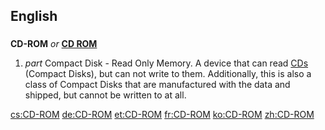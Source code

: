 ==English==

==={{Abbreviation}}===
{{wikipedia}}
'''CD-ROM''' ''or'' '''[[CD ROM]]'''
# ''part {{Initialism}}'' Compact Disk - ''{{acronym}}'' Read Only Memory.  A device that can read [[CD]]s (Compact Disks), but can not write to them.  Additionally, this is also a class of Compact Disks that are manufactured with the data and shipped, but cannot be written to at all.

[[cs:CD-ROM]]
[[de:CD-ROM]]
[[et:CD-ROM]]
[[fr:CD-ROM]]
[[ko:CD-ROM]]
[[zh:CD-ROM]]